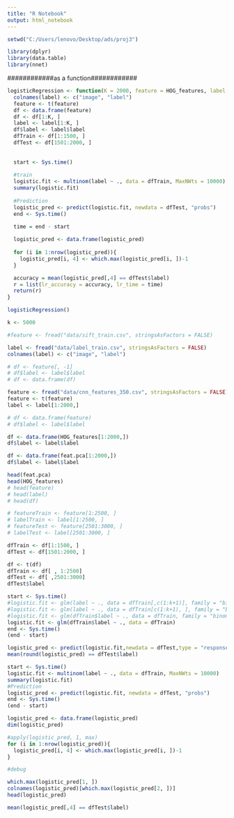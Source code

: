 ```yaml
---
title: "R Notebook"
output: html_notebook
---
```



```r
setwd("C:/Users/lenovo/Desktop/ads/proj3")

library(dplyr)
library(data.table)
library(nnet)
```

############as a function############

```r
logisticRegression <- function(K = 2000, feature = HOG_features, label = fread("data/label_train.csv", stringsAsFactors = FALSE)){
  colnames(label) <- c("image", "label")
  feature <- t(feature)
  df <- data.frame(feature)
  df <- df[1:K, ]
  label <- label[1:K, ]
  df$label <- label$label
  dfTrain <- df[1:1500, ]
  dfTest <- df[1501:2000, ]
  
  
  start <- Sys.time()
  
  #train
  logistic.fit <- multinom(label ~ ., data = dfTrain, MaxNWts = 10000)
  summary(logistic.fit)
  
  #Prediction
  logistic_pred <- predict(logistic.fit, newdata = dfTest, "probs")
  end <- Sys.time()
 
  time = end - start

  logistic_pred <- data.frame(logistic_pred)
  
  for (i in 1:nrow(logistic_pred)){
    logistic_pred[i, 4] <- which.max(logistic_pred[i, ])-1
  }

  accuracy = mean(logistic_pred[,4] == dfTest$label)
  r = list(lr_accuracy = accuracy, lr_time = time)
  return(r)
}

logisticRegression()
```


```r
k <- 5000

#feature <- fread("data/sift_train.csv", stringsAsFactors = FALSE)

label <- fread("data/label_train.csv", stringsAsFactors = FALSE)
colnames(label) <- c("image", "label")

# df <- feature[, -1]
# df$label <- label$label
# df <- data.frame(df)

feature <- fread("data/cnn_features_350.csv", stringsAsFactors = FALSE)
feature <- t(feature)
label <- label[1:2000,]

# df <- data.frame(feature)
# df$label <- label$label

df <- data.frame(HOG_features[1:2000,])
df$label <- label$label

df <- data.frame(feat.pca[1:2000,])
df$label <- label$label

head(feat.pca)
head(HOG_features)
# head(feature)
# head(label)
# head(df)

```


```r
# featureTrain <- feature[1:2500, ]
# labelTrain <- label[1:2500, ]
# featureTest <- feature[2501:3000, ]
# labelTest <- label[2501:3000, ]

dfTrain <- df[1:1500, ]
dfTest <- df[1501:2000, ]
```


```r
df <- t(df)
dfTrain <- df[ , 1:2500]
dfTest <- df[ ,2501:3000]
dfTest$label
```


```r
start <- Sys.time()
#logistic.fit <- glm(label ~ ., data = dfTrain[,c(1:k+1)], family = "binomial")
#logistic.fit <- glm(label ~ ., data = dfTrain[c(1:k+1), ], family = "binomial")
#logistic.fit <- glm(dfTrain$label ~ ., data = dfTrain, family = "binomial")
logistic.fit <- glm(dfTrain$label ~ ., data = dfTrain)
end <- Sys.time()
(end - start)

logistic_pred <- predict(logistic.fit,newdata = dfTest,type = "response")
mean(round(logistic_pred) == dfTest$label)  
```


```r
start <- Sys.time()
logistic.fit <- multinom(label ~ ., data = dfTrain, MaxNWts = 10000)
summary(logistic.fit)
#Prediction
logistic_pred <- predict(logistic.fit, newdata = dfTest, "probs")
end <- Sys.time()
(end - start)

logistic_pred <- data.frame(logistic_pred)
dim(logistic_pred)

#apply(logistic_pred, 1, max)
for (i in 1:nrow(logistic_pred)){
  logistic_pred[i, 4] <- which.max(logistic_pred[i, ])-1
}

#debug

which.max(logistic_pred[1, ])
colnames(logistic_pred)[which.max(logistic_pred[2, ])]
head(logistic_pred)

mean(logistic_pred[,4] == dfTest$label)
```



